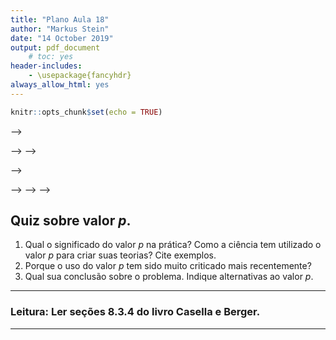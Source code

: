 ```yaml
---
title: "Plano Aula 18"
author: "Markus Stein"
date: "14 October 2019"
output: pdf_document
    # toc: yes
header-includes:
    - \usepackage{fancyhdr}
always_allow_html: yes
---
```

\addtolength{\headheight}{1.0cm} 
\pagestyle{fancyplain} 
\rhead{\includegraphics[height=1.5cm]{Logo-40-anos-estatistica.png}}
\lhead{\includegraphics[height=1.5cm]{logoIME60.jpg}}
\chead{UNIVERSIDADE FEDERAL DO RIO GRANDE DO SUL \\
INSTITUTO DE MATEMÁTICA E ESTATÍSTICA \\
DEPARTAMENTO DE ESTATÍSTICA \\
\vspace{0.3cm}
MAT02023 - INFERÊNCIA B - 2019/2
}
\renewcommand{\headrulewidth}{0pt} 


```r
knitr::opts_chunk$set(echo = TRUE)
```


<!-- <!-- semana que vem... fazer funcao poder binomial hipoteses compostas... uniforme...  --> -->
<!-- **Atividade Extra (possivelmente valendo ponto extra para prova 1)**: -->
<!-- Com os modelos $Binomial(10, \pi)$, $Poisson(\lambda)$, $Exponencial(\alpha)$, -->
<!-- $Normal(\mu, 2)$ e $Uniforme(0, \theta)$:   -->
<!-- 1. encontre um exemplo prático e formule um teste UMP adequado (hipótese de -->
<!-- nulidade *versus* hipótese de pesquisa, nível do teste, tamanho do teste, -->
<!-- amostra e valor *p*);   -->
<!-- 2. Fale sobre as consequências da decisão (conclusão do problema);   -->
<!-- 3. Calcule e interprete um intervalo de confiança (IC) para o parâmetro de interesse;   -->
<!-- 4. Plote a funçao poder $\pi(\theta)$;   -->
<!-- 5. Mostre o significado da frase "a funçao poder tem o mesmo papel do EQM, -->
<!-- no contexto de estimação, pois são usadas para avaliar e comparar dois testes";   -->
<!-- 6. Fale sobre o efeito na função poder quando mudamos $\alpha$ ou se aumentamos $n$. -->

<!-- <!-- Todo TRV é UMP??? --> -->
<!-- <!-- http://www.ams.sunysb.edu/~zhu/ams571/Lecture8_571.pdf --> -->

<!-- <!-- http://www.rebeccabarter.com/teaching/pdf/Lab7.pdf --> -->


<!-- <!-- Plotar a região $A_1$ usando a razão de verossimilhanças e usando uma estatística suficiente --> -->
<!-- <!-- procurar shiny app or ggplot to explain... --> -->
<!-- <!-- fazer plot interativo mostrando relacao entre região $A_1 = \left\{ L_1 / L_0 > k \right\}$, $K \geq 0$, e sua equivalente $A'_1 = \left\{ a < S(\boldsymbol X) < b\right\}$, para constantes $a$ e $b$  --> -->

<!-- \vspace{0.5cm} -->

<!-- * **Exercício**:  -->
<!-- Com o modelo sorteado para a Atividade Extra (do 'Plano Aula 15'), responda às  -->
<!-- questões abaixo em um arquivo Rmarkdown ('.Rmd'): -->
<!-- 1. Mostrar a expressão da estatística do TRV, $\lambda(\boldsymbol{x})$, para uma amostra  -->
<!-- $\boldsymbol{X} = \boldsymbol{x}$ de tamanho $n$, para testar $H_0: \theta \leq \theta_0$. -->
<!-- 2. Mostrar a expressão de $\pi(\theta)$ (para a região $A_1^*$ do teste UMP com tamanho $\alpha$). -->
<!-- 3. Plotar a função $\pi(\theta)$ (inicialmente fixe $n$ e $\alpha$).  -->
<!-- 4. Avalie o impacto em $\pi(\theta)$ se aumentarmos/diminuirmos $n$ e $\alpha$.  -->


## Quiz sobre valor $p$.  
1. Qual o significado do valor $p$ na prática? Como a ciência tem utilizado o valor $p$ para criar suas teorias? Cite exemplos. 
2. Porque o uso do valor $p$ tem sido muito criticado mais recentemente? 
3. Qual sua conclusão sobre o problema. Indique alternativas ao valor $p$.

<!-- https://pubs.acs.org/doi/full/10.1021/jf401124y -->
<!-- \vspace{1cm} -->

***
<!-- ### Tarefa: Fazer a lista 3 para entregar. -->
### Leitura: Ler seções 8.3.4 do livro Casella e Berger. 
<!-- Seção "The simple test of significance" Capítulo 3 do livro "Statistical Methods and Scientific Inference" do Fisher. -->
***

<!-- pagina thomas - intervalos -->
<!-- https://notstatschat.rbind.io/2019/06/11/confidence-intervals-not-a-very-strong-property/ -->
<!-- https://notstatschat.rbind.io/2019/06/20/wald-score-lrt-the-picture/ -->

<!-- - writing design -->
<!-- - EM algorithm - git project and rmd; -->
<!-- - SES -->
<!-- - InfB -->
<!--   - marcar sala -->


<!-- explorar nivel e tamanho de testes -->
<!-- explorar nível de confiança e cobertura do intervalo  -->
<!-- fazer questões da prova... teste bayesiano por intervalo??? ver questões que faltaram ser abordadaqs na prova -->